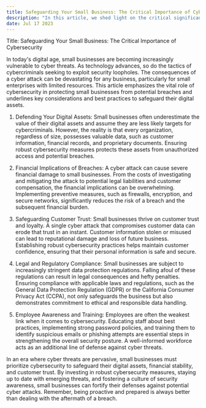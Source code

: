 ```yaml
---
title: Safeguarding Your Small Business: The Critical Importance of Cybersecurity
description: "In this article, we shed light on the critical significance of cybersecurity for small businesses. Explore the potential consequences of cyber attacks, the financial burden they can inflict, and the importance of maintaining customer trust. Learn about legal and regulatory obligations, as well as the role of employee awareness and training. Discover how prioritizing cybersecurity enhances the overall security posture and resilience of small businesses."
date: Jul 17 2023
---
```

Title: Safeguarding Your Small Business: The Critical Importance of Cybersecurity

In today's digital age, small businesses are becoming increasingly vulnerable to cyber threats. As technology advances, so do the tactics of cybercriminals seeking to exploit security loopholes. The consequences of a cyber attack can be devastating for any business, particularly for small enterprises with limited resources. This article emphasizes the vital role of cybersecurity in protecting small businesses from potential breaches and underlines key considerations and best practices to safeguard their digital assets.

1. Defending Your Digital Assets:
Small businesses often underestimate the value of their digital assets and assume they are less likely targets for cybercriminals. However, the reality is that every organization, regardless of size, possesses valuable data, such as customer information, financial records, and proprietary documents. Ensuring robust cybersecurity measures protects these assets from unauthorized access and potential breaches.

2. Financial Implications of Breaches:
A cyber attack can cause severe financial damage to small businesses. From the costs of investigating and mitigating the attack to potential legal liabilities and customer compensation, the financial implications can be overwhelming. Implementing preventive measures, such as firewalls, encryption, and secure networks, significantly reduces the risk of a breach and the subsequent financial burden.

3. Safeguarding Customer Trust:
Small businesses thrive on customer trust and loyalty. A single cyber attack that compromises customer data can erode that trust in an instant. Customer information stolen or misused can lead to reputational damage and loss of future business. Establishing robust cybersecurity practices helps maintain customer confidence, ensuring that their personal information is safe and secure.

4. Legal and Regulatory Compliance:
Small businesses are subject to increasingly stringent data protection regulations. Falling afoul of these regulations can result in legal consequences and hefty penalties. Ensuring compliance with applicable laws and regulations, such as the General Data Protection Regulation (GDPR) or the California Consumer Privacy Act (CCPA), not only safeguards the business but also demonstrates commitment to ethical and responsible data handling.

5. Employee Awareness and Training:
Employees are often the weakest link when it comes to cybersecurity. Educating staff about best practices, implementing strong password policies, and training them to identify suspicious emails or phishing attempts are essential steps in strengthening the overall security posture. A well-informed workforce acts as an additional line of defense against cyber threats.

In an era where cyber threats are pervasive, small businesses must prioritize cybersecurity to safeguard their digital assets, financial stability, and customer trust. By investing in robust cybersecurity measures, staying up to date with emerging threats, and fostering a culture of security awareness, small businesses can fortify their defenses against potential cyber attacks. Remember, being proactive and prepared is always better than dealing with the aftermath of a breach.
